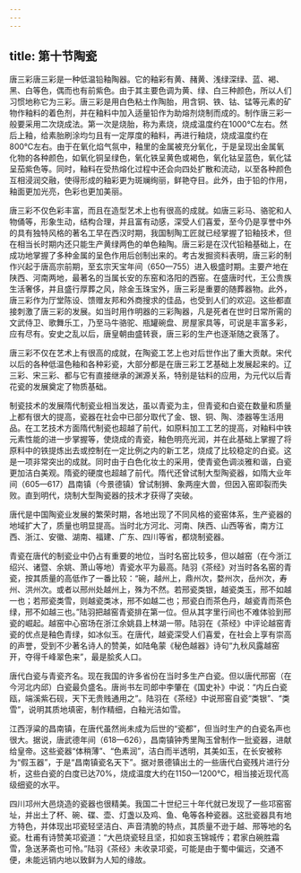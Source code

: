 ```yaml
---
---
---
```

title: 第十节陶瓷
---





唐三彩唐三彩是一种低温铅釉陶器。它的釉彩有黄、赭黄、浅绿深绿、蓝、褐、黑、白等色，偶而也有前紫色。由于其主要色调为黄、绿、白三种颜色，所以人们习惯地称它为三彩。唐三彩是用白色粘土作陶胎，用含铜、铁、钴、锰等元素的矿物作釉料的着色剂，并在釉料中加入适量铅作为助熔剂烧制而成的。制作唐三彩一般要采用二次烧成法。第一次是烧胎，称为素烧，烧成温度约在1000℃左右。然后上釉，给素胎刷涂均匀且有一定厚度的釉料，再进行釉烧，烧成温度约在800℃左右。由于在氧化焰气氛中，釉里的金属被充分氧化，于是呈现出金属氧化物的各种颜色，如氧化铜呈绿色，氧化铁呈黄色或褐色，氧化钴呈蓝色，氧化锰呈茄紫色等。同时，釉料在受热熔化过程中还会向四处扩散和流动，以至各种颜色互相浸润交融，使得形成的釉彩更为斑斓绚丽，鲜艳夺目。此外，由于铅的作用，釉面更加光亮，色彩也更加美丽。

唐三彩不仅色彩丰富，而且在造型艺术上也有很高的成就。如唐三彩马、骆驼和人物俑等，形象生动，结构合理，并且富有动感，深受人们喜爱，至今仍是享誉中外的具有独特风格的著名工早在西汉时期，我国制陶工匠就已经掌握了铅釉技术，但在相当长时期内还只能生产黄绿两色的单色釉陶。唐三彩是在汉代铅釉基础上，在成功地掌握了多种金属的呈色作用后创制出来的。考古发掘资料表明，唐三彩的制作兴起于唐高宗前期，至玄宗天宝年间（650—755）进入极盛时期。主要产地在陕西、河南两地，最著名的当属长安的东窑和洛阳的西窑。在盛唐时代，王公贵族生活奢侈，并且盛行厚葬之风，除金玉珠宝外，唐三彩是重要的随葬器物。此外，唐三彩作为厅堂陈设、馈赠友邦和外商搜求的佳品，也受到人们的欢迎。这些都直接刺激了唐三彩的发展。如当时用作明器的三彩陶器，凡是死者在世时日常所需的文武侍卫、歌舞乐工，乃至马牛骆驼、瓶罐碗盘、房屋家具等，可说是丰富多彩，应有尽有。安史之乱以后，唐皇朝由盛转衰，唐三彩的生产也逐渐随之衰落了。

唐三彩不仅在艺术上有很高的成就，在陶瓷工艺上也对后世作出了重大贡献。宋代以后的各种低温色釉和各种彩瓷，大部分都是在唐三彩工艺基础上发展起来的。辽三彩、宋三彩、都与它有直接继承的渊源关系，特别是钴料的应用，为元代以后青花瓷的发展奠定了物质基础。

制瓷技术的发展隋代制瓷业相当发达，虽以青瓷为主，但青瓷和白瓷在数量和质量上都有很大的提高，瓷器在社会中已部分取代了金、银、铜、陶、漆器等生活用品。在工艺技术方面隋代制瓷也超越了前代，如原料加工工艺的提高，对釉料中铁元素性能的进一步掌握等，使烧成的青瓷，釉色明亮光润，并在此基础上掌握了将原料中的铁提炼出去或控制在一定比例之内的新工艺，烧成了比较稳定的白瓷。这是一项非常突出的成就。同时由于白色化妆土的采用，使青瓷色调淡雅和谐，白瓷更加洁白美观。隋瓷的硬度也超越了前代。隋代还曾试制大型陶瓷器，如隋大业年间（605—617）昌南镇（今景德镇）曾试制狮、象两座大兽，但因入窑即裂而失败。直到明代，烧制大型陶瓷器的技术才获得了突破。

唐代是中国陶瓷业发展的繁荣时期，各地出现了不同风格的瓷窑体系，生产瓷器的地域扩大了，质量也明显提高。当时北方河北、河南、陕西、山西等省，南方江西、浙江、安徽、湖南、福建、广东、四川等省，都烧制瓷器。

青瓷在唐代的制瓷业中仍占有重要的地位，当时名窑比较多，但以越窑（在今浙江绍兴、诸暨、余姚、萧山等地）青瓷水平为最高。陆羽《茶经》对当时各名窑的青瓷，按其质量的高低作了一番比较：“碗，越州上，鼎州次，婺州次，岳州次，寿州、洪州次。或者以邢州处越州上，殊为不然。若邢瓷类银，越瓷类玉，邢不如越一也；若邢瓷类雪，则越瓷类冰，邢不如越二也；邢瓷白而茶色丹，越瓷青而茶色绿，邢不如越三也。”陆羽把越窑青瓷排在第一位。但从其字里行间也不难体验到邢瓷的崛起。越窑中心窑场在浙江余姚县上林湖一带。陆羽在《茶经》中评论越窑青瓷的优点是釉色青绿，如冰似玉。在唐代，越瓷深受人们喜爱，在社会上享有崇高的声誉，受到不少著名诗人的赞美，如陆龟蒙《秘色越器》诗句“九秋风露越窑开，夺得千峰翠色来”，最是脍炙人口。

唐代白瓷与青瓷齐名。现在我国的许多省份在当时多生产白瓷。但以唐代邢窑（在今河北内邱）白瓷最负盛名。唐尚书左司郎中李肇在《国史补》中说：“内丘白瓷瓯，端溪紫石砚，天下无贵贱通用之”。陆羽在《茶经》中说邢窑自瓷“类银”、“类雪”，说明其质地填密，制作精细，白釉光洁如雪。

江西浮粱的昌南镇，在唐代虽然尚未成为后世的“瓷都”，但当时生产的白瓷名声也很大。据说，唐武德年间（618—626），昌南镇钟秀里陶玉曾制作一批瓷器，进献给皇帝。这些瓷器“体稍薄”、“色素润”，洁白而半透明，其美如玉，在长安被称为“假玉器”，于是“昌南镇瓷名天下”。据对景德镇出土的一些唐代白瓷残片进行分析，这些白瓷的白度已达70%，烧成温度大约在1150—1200℃，相当接近现代高级细瓷的水平。

四川邛州大邑烧造的瓷器也很精美。我国二十世纪三十年代就已发现了一些邛窑窑址，并出土了杯、碗、碟、壶、灯盏以及鸡、鱼、龟等各种瓷器。这批瓷器具有地方特色，并体现出邛瓷轻坚洁白、声音清脆的特点，其质量不逊于越、邢等地的名瓷。杜甫有诗赞美邛瓷道：“大邑烧瓷轻且坚，扣如哀玉锦城传；君家白碗胜霜雪，急送茅斋也可怜。”陆羽《茶经》未收录邛瓷，可能是由于蜀中偏远，交通不便，未能远销内地以致鲜为人知的缘故。